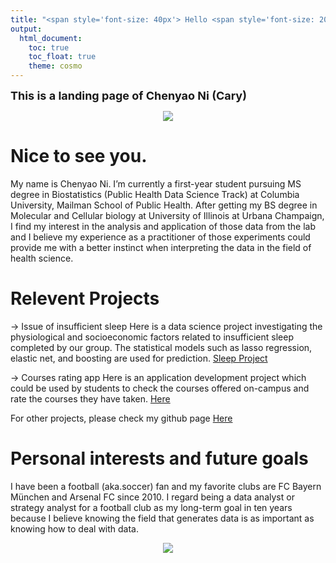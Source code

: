 ```yaml
---
title: "<span style='font-size: 40px'> Hello <span style='font-size: 20px'> Everyone"
output: 
  html_document:
    toc: true
    toc_float: true
    theme: cosmo
---
```

<font size="4">
__This is a landing page of Chenyao Ni (Cary)__
</font>

<center>
<img src="images/IMG_2058.jpg" style="width=10">

</center>

# Nice to see you.
My name is Chenyao Ni. I’m currently a first-year student pursuing MS degree in Biostatistics (Public Health Data Science Track) at Columbia University, Mailman School of Public Health. After getting my BS degree in Molecular and Cellular biology at University of Illinois at Urbana Champaign, I find my interest in the analysis and application of those data from the lab and I believe my experience as a practitioner of those experiments could provide me with a better instinct when interpreting the data in the field of health science. 

# Relevent Projects
-> Issue of insufficient sleep
Here is a data science project investigating the physiological and socioeconomic factors  related to insufficient sleep completed by our group. The statistical models such as lasso regression, elastic net, and boosting are used for prediction. [Sleep Project](jchaicc.github.io/final.github.io/)

-> Courses rating app
Here is an application development project which could be used by students to check the courses offered on-campus and rate the courses they have taken. [Here](https://github.com/caryni01/Course-selection-app/tree/main/MP-Fall2020-chenyao4-master)

For other projects, please check my github page [Here](https://github.com/caryni01)

# Personal interests and future goals

I have been a football (aka.soccer) fan and my favorite clubs are FC Bayern München and Arsenal FC since 2010. I regard being a data analyst or strategy analyst for a football club as my long-term goal in ten years because I believe knowing the field that generates data is as important as knowing how to deal with data. 

<center>
<img src="images/tactics.jpeg" style="width=20">

</center>
